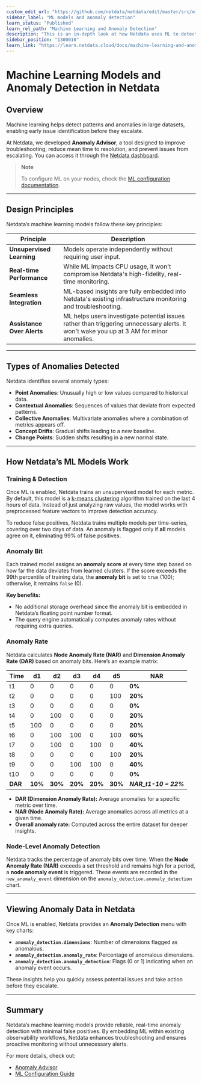 ```yaml
---
custom_edit_url: "https://github.com/netdata/netdata/edit/master/src/ml/README.md"
sidebar_label: "ML models and anomaly detection"
learn_status: "Published"
learn_rel_path: "Machine Learning and Anomaly Detection"
description: "This is an in-depth look at how Netdata uses ML to detect anomalies."
sidebar_position: "1300010"
learn_link: "https://learn.netdata.cloud/docs/machine-learning-and-anomaly-detection/ml-models-and-anomaly-detection"
---
```


# Machine Learning Models and Anomaly Detection in Netdata

## Overview

Machine learning helps detect patterns and anomalies in large datasets, enabling early issue identification before they escalate.

At Netdata, we developed **Anomaly Advisor**, a tool designed to improve troubleshooting, reduce mean time to resolution, and prevent issues from escalating. You can access it through the [Netdata dashboard](/docs/dashboards-and-charts).

> **Note**
>
> To configure ML on your nodes, check the [ML configuration documentation](/docs/machine-learning-and-anomaly-detection/ml-configuration).

---

## Design Principles

Netdata’s machine learning models follow these key principles:

| Principle                  | Description                                                                                                                              |
|----------------------------|------------------------------------------------------------------------------------------------------------------------------------------|
| **Unsupervised Learning**  | Models operate independently without requiring user input.                                                                               |
| **Real-time Performance**  | While ML impacts CPU usage, it won't compromise Netdata's high-fidelity, real-time monitoring.                                           |
| **Seamless Integration**   | ML-based insights are fully embedded into Netdata's existing infrastructure monitoring and troubleshooting.                              |
| **Assistance Over Alerts** | ML helps users investigate potential issues rather than triggering unnecessary alerts. It won't wake you up at 3 AM for minor anomalies. |

---

## Types of Anomalies Detected

Netdata identifies several anomaly types:

- **Point Anomalies**: Unusually high or low values compared to historical data.
- **Contextual Anomalies**: Sequences of values that deviate from expected patterns.
- **Collective Anomalies**: Multivariate anomalies where a combination of metrics appears off.
- **Concept Drifts**: Gradual shifts leading to a new baseline.
- **Change Points**: Sudden shifts resulting in a new normal state.

---

## How Netdata’s ML Models Work

### Training & Detection

Once ML is enabled, Netdata trains an unsupervised model for each metric. By default, this model is a [k-means clustering](https://en.wikipedia.org/wiki/K-means_clustering) algorithm trained on the last 4 hours of data. Instead of just analyzing raw values, the model works with preprocessed feature vectors to improve detection accuracy.

To reduce false positives, Netdata trains multiple models per time-series, covering over two days of data. An anomaly is flagged only if **all** models agree on it, eliminating 99% of false positives.

### Anomaly Bit

Each trained model assigns an **anomaly score** at every time step based on how far the data deviates from learned clusters. If the score exceeds the 99th percentile of training data, the **anomaly bit** is set to `true` (100); otherwise, it remains `false` (0).

**Key benefits:**

- No additional storage overhead since the anomaly bit is embedded in Netdata’s floating point number format.
- The query engine automatically computes anomaly rates without requiring extra queries.

### Anomaly Rate

Netdata calculates **Node Anomaly Rate (NAR)** and **Dimension Anomaly Rate (DAR)** based on anomaly bits. Here’s an example matrix:

| Time    | d1      | d2      | d3      | d4      | d5      | **NAR**               |
|---------|---------|---------|---------|---------|---------|-----------------------|
| t1      | 0       | 0       | 0       | 0       | 0       | **0%**                |
| t2      | 0       | 0       | 0       | 0       | 100     | **20%**               |
| t3      | 0       | 0       | 0       | 0       | 0       | **0%**                |
| t4      | 0       | 100     | 0       | 0       | 0       | **20%**               |
| t5      | 100     | 0       | 0       | 0       | 0       | **20%**               |
| t6      | 0       | 100     | 100     | 0       | 100     | **60%**               |
| t7      | 0       | 100     | 0       | 100     | 0       | **40%**               |
| t8      | 0       | 0       | 0       | 0       | 100     | **20%**               |
| t9      | 0       | 0       | 100     | 100     | 0       | **40%**               |
| t10     | 0       | 0       | 0       | 0       | 0       | **0%**                |
| **DAR** | **10%** | **30%** | **20%** | **20%** | **30%** | **_NAR_t1-10 = 22%_** |

- **DAR (Dimension Anomaly Rate):** Average anomalies for a specific metric over time.
- **NAR (Node Anomaly Rate):** Average anomalies across all metrics at a given time.
- **Overall anomaly rate:** Computed across the entire dataset for deeper insights.

### Node-Level Anomaly Detection

Netdata tracks the percentage of anomaly bits over time. When the **Node Anomaly Rate (NAR)** exceeds a set threshold and remains high for a period, a **node anomaly event** is triggered. These events are recorded in the `new_anomaly_event` dimension on the `anomaly_detection.anomaly_detection` chart.

---

## Viewing Anomaly Data in Netdata

Once ML is enabled, Netdata provides an **Anomaly Detection** menu with key charts:

- **`anomaly_detection.dimensions`**: Number of dimensions flagged as anomalous.
- **`anomaly_detection.anomaly_rate`**: Percentage of anomalous dimensions.
- **`anomaly_detection.anomaly_detection`**: Flags (0 or 1) indicating when an anomaly event occurs.

These insights help you quickly assess potential issues and take action before they escalate.

---

## Summary

Netdata’s machine learning models provide reliable, real-time anomaly detection with minimal false positives. By embedding ML within existing observability workflows, Netdata enhances troubleshooting and ensures proactive monitoring without unnecessary alerts.

For more details, check out:

- [Anomaly Advisor](/docs/dashboards-and-charts/anomaly-advisor-tab)
- [ML Configuration Guide](/docs/machine-learning-and-anomaly-detection/ml-configuration)
